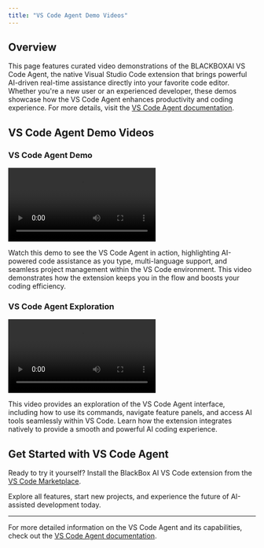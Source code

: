 ```yaml
---
title: "VS Code Agent Demo Videos"
---
```


## Overview

This page features curated video demonstrations of the BLACKBOXAI VS Code Agent, the native Visual Studio Code extension that brings powerful AI-driven real-time assistance directly into your favorite code editor. Whether you're a new user or an experienced developer, these demos showcase how the VS Code Agent enhances productivity and coding experience. For more details, visit the [VS Code Agent documentation](/features/vscode-agent/introduction).

## VS Code Agent Demo Videos

### VS Code Agent Demo

<div style={{textAlign: 'center'}}>
  <video src="/videos/vscode-agent.mp4" controls></video>
</div>

Watch this demo to see the VS Code Agent in action, highlighting AI-powered code assistance as you type, multi-language support, and seamless project management within the VS Code environment. This video demonstrates how the extension keeps you in the flow and boosts your coding efficiency.

### VS Code Agent Exploration

<div style={{textAlign: 'center'}}>
  <video src="/videos/vscode-explore.mp4" controls></video>
</div>

This video provides an exploration of the VS Code Agent interface, including how to use its commands, navigate feature panels, and access AI tools seamlessly within VS Code. Learn how the extension integrates natively to provide a smooth and powerful AI coding experience.

## Get Started with VS Code Agent

Ready to try it yourself? Install the BlackBox AI VS Code extension from the [VS Code Marketplace](https://marketplace.visualstudio.com/items?itemName=Blackboxapp.blackbox).

Explore all features, start new projects, and experience the future of AI-assisted development today.

---

For more detailed information on the VS Code Agent and its capabilities, check out the [VS Code Agent documentation](/features/vscode-agent/introduction).
